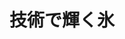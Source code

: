 ﻿---
title: "技術で輝く氷"
category: "工学院"
vol: "82"
interviewee: "大河 誠司"
url: ""
tags: []
pdf: "82-1-okawa.pdf"
career: ""
preface: "私たちにとって身近な存在である氷も、その性質には未だ明らかになっていない部分がある。氷の性質を理解することは、環境に配慮した設備やより効率的な機構の開発につながる。大河研究室では、氷の性質の解明とそれを利用した装置の開発を行なっている。本稿では、先生の研究の中から過冷却の解消、ミクロスケールでの氷の性質、凍結濃縮法といった3つのテーマを取り上げる。"
---
